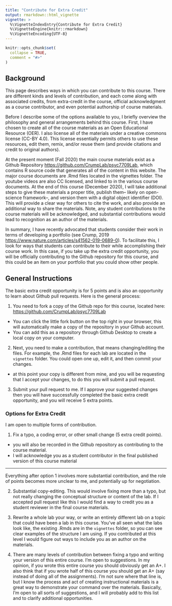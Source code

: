```yaml
---
title: "Contribute for Extra Credit"
output: rmarkdown::html_vignette
vignette: >
  %\VignetteIndexEntry{Contribute for Extra Credit}
  %\VignetteEngine{knitr::rmarkdown}
  %\VignetteEncoding{UTF-8}
---
```


```r
knitr::opts_chunk$set(
  collapse = TRUE,
  comment = "#>"
)
```

## Background

This page describes ways in which you can contribute to this course. There are different kinds and levels of contribution, and each come along with associated credits, from extra-credit in the course, official acknowledgment as a course contributor, and even potential authorship of course materials.

Before I describe some of the options available to you, I briefly overview the philosophy and general arrangements behind this course. First, I have chosen to create all of the course materials as an Open Educational Resource (OER). I also license all of the materials under a creative commons license (CC-BY 4.0). This license essentially permits others to use these resources, edit them, remix, and/or reuse them (and provide citations and credit to original authors).

At the present moment (Fall 2020) the main course materials exist as a Github Repository <https://github.com/CrumpLab/psyc7709Lab>, which contains R source code that generates all of the content in this website. The major course documents are .Rmd files located in the vignettes folder. The youtube videos are also CC licensed, and linked to in the various course documents. At the end of this course (December 2020), I will take additional steps to give these materials a proper title, publish them-- likely on open-science framework--, and version them with a digital object identifier (DOI). This will provide a clear way for others to cite the work, and also provide an additional way to share the materials. Note, any student contributions to the course materials will be acknowledged, and substantial contributions would lead to recognition as an author of the materials.

In summary, I have recently advocated that students consider their work in terms of developing a portfolio (see Crump, 2019 <https://www.nature.com/articles/s41562-019-0689-0>). To facilitate this, I look for ways that students can contribute to their while accomplishing their course work. In this case, if you take up the extra credit opportunity, you will be officially contributing to the Github repository for this course, and this could be an item on your portfolio that you could show other people.

## General Instructions

The basic extra credit opportunity is for 5 points and is also an opportunity to learn about Github pull requests. Here is the general process:

1. You need to fork a copy of the Github repo for this course, located here: <https://github.com/CrumpLab/psyc7709Lab>
 - You can click the little fork button on the top right in your browser, this will automatically make a copy of the repository in your Github account.
 - You can add this as a repository through Github Desktop to create a local copy on your computer. 
2. Next, you need to make a contribution, that means changing/editing the files. For example, the .Rmd files for each lab are located in the `vignettes` folder. You could open one up, edit it, and then commit your changes.
  - at this point your copy is different from mine, and you will be requesting that I accept your changes, to do this you will submit a pull request.
3. Submit your pull request to me. If I approve your suggested changes then you will have successfully completed the basic extra credit opportunity, and you will receive 5 extra points.

### Options for Extra Credit

I am open to multiple forms of contribution. 

1. Fix a typo, a coding error, or other small change (5 extra credit points). 
  - you will also be recorded in the Github repository as contributing to the course material.
  - I will acknowledge you as a student contributor in the final published version of this course material
 
---  

Everything after option 1 involves more substantial contribution, and the role of points becomes more unclear to me, and potentially up for negotiation.

2. Substantial copy-editing. This would involve fixing more than a typo, but not really changing the conceptual structure or content of the lab. If I accepted pull request like this I would find a way to credit you as a student reviewer in the final course materials.

3. Rewrite a whole lab your way, or write an entirely different lab on a topic that could have been a lab in this course. You've all seen what the labs look like, the existing .Rmds are in the `vignettes` folder, so you can see clear examples of the structure I am using. If you contributed at this level I would figure out ways to include you as an author on the materials.

4. There are many levels of contribution between fixing a typo and writing your version of this entire course. I'm open to suggestions. In my opinion, if you wrote this entire course you should obviously get an A+. I also think that if you wrote half of this course you should get an A+ (say instead of doing all of the assignments). I'm not sure where that line is, but I know the process and act of creating instructional materials is a great way to demonstrate your command over the materials. Basically, I'm open to all sorts of suggestions, and I will probably add to this list and to clarify additional opportunities.
  

  








